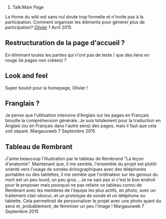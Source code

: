 # Talk:Main Page

La Home du wiki est sans nul doute trop formelle et n'invite pas à la participation. Comment organiser les éléments pour générer plus de participation? [[User:Olivier|Olivier]] 1 Avril 2015

== Restructuration de la page d'accueil ? ==

En éliminant toutes les parties qui n'ont pas de texte / que des liens en rouge (ie pages non créées) ?

== Look and feel ==

Super boulot pour la homepage, Olivier !

== Franglais ? ==
Je pense que l'utilisation intensive d'Anglais sur les pages en Français brouille la compréhension générale. Je suis totalement pour la traduction en Anglais (ou en Français dans l'autre sens) des pages, mais il faut que cela soit séparé. 
Margauxweb 7 Septembre 2015

==Tableau de Rembrant==
J'aime beaucoup l'illustration par le tableau de Rembrand "La leçon d'anatomie". Maintenant que, il me semble, l'ensemble du projet est plutôt orienté vers l'usage de sondes échographiques avec des téléphones portables ou des tablettes, il me semble que l'ordinateur sur les genoux du mort est un peu lourd, un peu gros... Je ne sais pas si c'est le bon endroit pour le proposer mais pourquoi ne pas refaire ce tableau connu de Rembrant avec les membres de l'équipe les plus actifs, en photo, avec un traitement clair-obscur, et un prototype de sonde et un téléphone ou tablette. Cela permettrait de personnaliser le projet avec une photo ayant du sens et, probablement, de féminiser un peu l'image !
Margauxweb 7 Septembre 2015